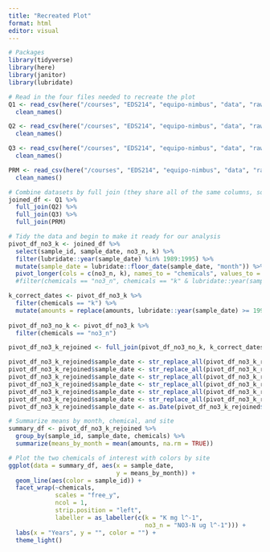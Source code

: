 ```yaml
---
title: "Recreated Plot"
format: html
editor: visual
---
```


```r
# Packages
library(tidyverse)
library(here)
library(janitor)
library(lubridate)
```

```r
# Read in the four files needed to recreate the plot
Q1 <- read_csv(here("/courses", "EDS214", "equipo-nimbus", "data", "raw-data", "QuebradaCuenca1-Bisley.csv")) %>%
  clean_names()

Q2 <- read_csv(here("/courses", "EDS214", "equipo-nimbus", "data", "raw-data", "QuebradaCuenca2-Bisley.csv")) %>%
  clean_names()

Q3 <- read_csv(here("/courses", "EDS214", "equipo-nimbus", "data", "raw-data", "QuebradaCuenca3-Bisley.csv")) %>%
  clean_names()

PRM <- read_csv(here("/courses", "EDS214", "equipo-nimbus", "data", "raw-data", "RioMameyesPuenteRoto.csv")) %>%
  clean_names()
```

```r
# Combine datasets by full join (they share all of the same columns, so columns not specified)
joined_df <- Q1 %>%
  full_join(Q2) %>%
  full_join(Q3) %>%
  full_join(PRM)
```

```r
# Tidy the data and begin to make it ready for our analysis
pivot_df_no3_k <- joined_df %>%
  select(sample_id, sample_date, no3_n, k) %>%
  filter(lubridate::year(sample_date) %in% 1989:1995) %>%
  mutate(sample_date = lubridate::floor_date(sample_date, "month")) %>%
  pivot_longer(cols = c(no3_n, k), names_to = "chemicals", values_to = "amounts") #%>%
  #filter(chemicals == "no3_n", chemicals == "k" & lubridate::year(sample_date) <= 1993)

k_correct_dates <- pivot_df_no3_k %>%
  filter(chemicals == "k") %>%
  mutate(amounts = replace(amounts, lubridate::year(sample_date) >= 1993, as.numeric("NA")))
  
pivot_df_no3_no_k <- pivot_df_no3_k %>%
  filter(chemicals == "no3_n")

pivot_df_no3_k_rejoined <- full_join(pivot_df_no3_no_k, k_correct_dates)
```

```r
pivot_df_no3_k_rejoined$sample_date <- str_replace_all(pivot_df_no3_k_rejoined$sample_date, "02-01", "01-01")
pivot_df_no3_k_rejoined$sample_date <- str_replace_all(pivot_df_no3_k_rejoined$sample_date, "04-01", "03-01")
pivot_df_no3_k_rejoined$sample_date <- str_replace_all(pivot_df_no3_k_rejoined$sample_date, "06-01", "05-01")
pivot_df_no3_k_rejoined$sample_date <- str_replace_all(pivot_df_no3_k_rejoined$sample_date, "08-01", "07-01")
pivot_df_no3_k_rejoined$sample_date <- str_replace_all(pivot_df_no3_k_rejoined$sample_date, "10-01", "09-01")
pivot_df_no3_k_rejoined$sample_date <- str_replace_all(pivot_df_no3_k_rejoined$sample_date, "12-01", "11-01")
pivot_df_no3_k_rejoined$sample_date <- as.Date(pivot_df_no3_k_rejoined$sample_date)
```

```r
# Summarize means by month, chemical, and site
summary_df <- pivot_df_no3_k_rejoined %>%
  group_by(sample_id, sample_date, chemicals) %>%
  summarize(means_by_month = mean(amounts, na.rm = TRUE))
```

```r
# Plot the two chemicals of interest with colors by site
ggplot(data = summary_df, aes(x = sample_date, 
                              y = means_by_month)) +
  geom_line(aes(color = sample_id)) +
  facet_wrap(~chemicals,
             scales = "free_y",
             ncol = 1,
             strip.position = "left", 
             labeller = as_labeller(c(k = "K mg l^-1", 
                                      no3_n = "NO3-N ug l^-1"))) +
  labs(x = "Years", y = "", color = "") +
  theme_light() 
```
